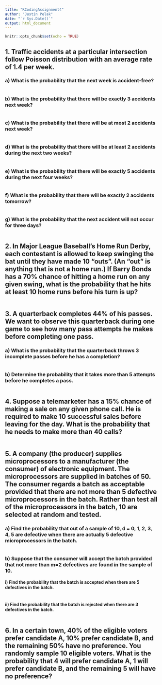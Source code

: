 ```yaml
---
title: "RCodingAssignment4"
author: "Justin Pelak"
date: "`r Sys.Date()`"
output: html_document
---
```


```r
knitr::opts_chunk$set(echo = TRUE)
```

## 1. Traffic accidents at a particular intersection follow Poisson distribution with an average rate of 1.4 per week.
### a) What is the probability that the next week is accident-free?
```r

```

### b) What is the probability that there will be exactly 3 accidents next week?
```r

```

### c) What is the probability that there will be at most 2 accidents next week?
```r

```

### d) What is the probability that there will be at least 2 accidents during the next two weeks?
```r

```

### e) What is the probability that there will be exactly 5 accidents during the next four weeks?
```r

```

### f) What is the probability that there will be exactly 2 accidents tomorrow?
```r

```

### g) What is the probability that the next accident will not occur for three days?
```r

```

## 2. In Major League Baseball’s Home Run Derby, each contestant is allowed to keep swinging the bat until they have made 10 “outs”. (An “out” is anything that is not a home run.) If Barry Bonds has a 70% chance of hitting a home run on any given swing, what is the probability that he hits at least 10 home runs before his turn is up?
```r

```

## 3. A quarterback completes 44% of his passes. We want to observe this quarterback during one game to see how many pass attempts he makes before completing one pass.
### a) What is the probability that the quarterback throws 3 incomplete passes before he has a completion?
```r

```

### b) Determine the probability that it takes more than 5 attempts before he completes a pass.
```r

```

## 4. Suppose a telemarketer has a 15% chance of making a sale on any given phone call. He is required to make 10 successful sales before leaving for the day. What is the probability that he needs to make more than 40 calls?
```r

```

## 5. A company (the producer) supplies microprocessors to a manufacturer (the consumer) of electronic equipment. The microprocessors are supplied in batches of 50. The consumer regards a batch as acceptable provided that there are not more than 5 defective microprocessors in the batch. Rather than test all of the microprocessors in the batch, 10 are selected at random and tested.
### a) Find the probability that out of a sample of 10, d = 0, 1, 2, 3, 4, 5 are defective when there are actually 5 defective microprocessors in the batch.
```r

```

### b) Suppose that the consumer will accept the batch provided that not more than m=2 defectives are found in the sample of 10.
#### i) Find the probability that the batch is accepted when there are 5 defectives in the batch.
```r

```

#### ii) Find the probability that the batch is rejected when there are 3 defectives in the batch.
```r

```

## 6. In a certain town, 40% of the eligible voters prefer candidate A, 10% prefer candidate B, and the remaining 50% have no preference. You randomly sample 10 eligible voters. What is the probability that 4 will prefer candidate A, 1 will prefer candidate B, and the remaining 5 will have no preference?
```r

```